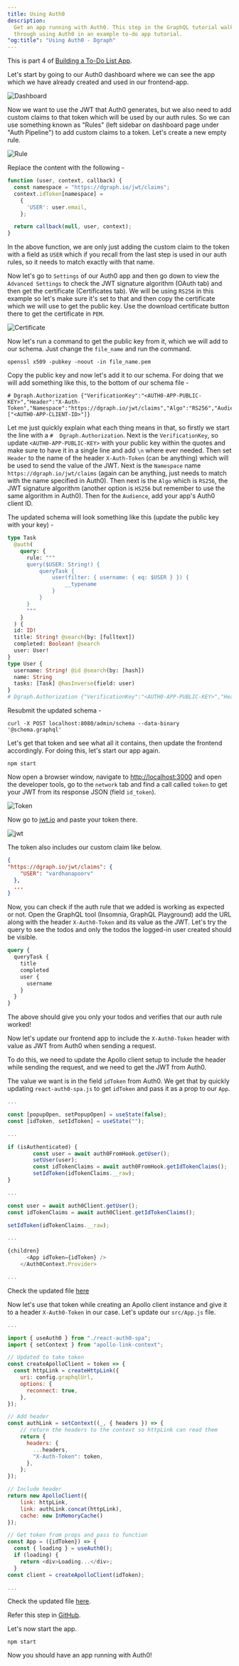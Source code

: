 ```yaml
---
title: Using Auth0
description:
  Get an app running with Auth0. This step in the GraphQL tutorial walks you
  through using Auth0 in an example to-do app tutorial.
"og:title": "Using Auth0 - Dgraph"
---
```



<DgraphWIP />

<Note>This is part 4 of [Building a To-Do List App](./introduction).</Note>

Let's start by going to our Auth0 dashboard where we can see the app which we
have already created and used in our frontend-app.

![Dashboard](/images/dgraph/guides/to-do-app/dashboard.png)

Now we want to use the JWT that Auth0 generates, but we also need to add custom
claims to that token which will be used by our auth rules. So we can use
something known as "Rules" (left sidebar on dashboard page under "Auth
Pipeline") to add custom claims to a token. Let's create a new empty rule.

![Rule](/images/dgraph/guides/to-do-app/rule.png)

Replace the content with the following -

```javascript
function (user, context, callback) {
  const namespace = "https://dgraph.io/jwt/claims";
  context.idToken[namespace] =
    {
      'USER': user.email,
    };

  return callback(null, user, context);
}
```

In the above function, we are only just adding the custom claim to the token
with a field as `USER` which if you recall from the last step is used in our
auth rules, so it needs to match exactly with that name.

Now let's go to `Settings` of our Auth0 app and then go down to view the
`Advanced Settings` to check the JWT signature algorithm (OAuth tab) and then
get the certificate (Certificates tab). We will be using `RS256` in this example
so let's make sure it's set to that and then copy the certificate which we will
use to get the public key. Use the download certificate button there to get the
certificate in `PEM`.

![Certificate](/images/dgraph/guides/to-do-app/certificate.png)

Now let's run a command to get the public key from it, which we will add to our
schema. Just change the `file_name` and run the command.

```
openssl x509 -pubkey -noout -in file_name.pem
```

Copy the public key and now let's add it to our schema. For doing that we will
add something like this, to the bottom of our schema file -

```
# Dgraph.Authorization {"VerificationKey":"<AUTH0-APP-PUBLIC-KEY>","Header":"X-Auth-Token","Namespace":"https://dgraph.io/jwt/claims","Algo":"RS256","Audience":["<AUTH0-APP-CLIENT-ID>"]}
```

Let me just quickly explain what each thing means in that, so firstly we start
the line with a `#  Dgraph.Authorization`. Next is the `VerificationKey`, so
update `<AUTH0-APP-PUBLIC-KEY>` with your public key within the quotes and make
sure to have it in a single line and add `\n` where ever needed. Then set
`Header` to the name of the header `X-Auth-Token` (can be anything) which will
be used to send the value of the JWT. Next is the `Namespace` name
`https://dgraph.io/jwt/claims` (again can be anything, just needs to match with
the name specified in Auth0). Then next is the `Algo` which is `RS256`, the JWT
signature algorithm (another option is `HS256` but remember to use the same
algorithm in Auth0). Then for the `Audience`, add your app's Auth0 client ID.

The updated schema will look something like this (update the public key with
your key) -

```graphql
type Task
  @auth(
    query: {
      rule: """
      query($USER: String!) {
          queryTask {
              user(filter: { username: { eq: $USER } }) {
                  __typename
              }
          }
      }
      """
    }
  ) {
  id: ID!
  title: String! @search(by: [fulltext])
  completed: Boolean! @search
  user: User!
}
type User {
  username: String! @id @search(by: [hash])
  name: String
  tasks: [Task] @hasInverse(field: user)
}
# Dgraph.Authorization {"VerificationKey":"<AUTH0-APP-PUBLIC-KEY>","Header":"X-Auth-Token","Namespace":"https://dgraph.io/jwt/claims","Algo":"RS256","Audience":["<AUTH0-APP-CLIENT-ID>"]}
```

Resubmit the updated schema -

```
curl -X POST localhost:8080/admin/schema --data-binary '@schema.graphql'
```

Let's get that token and see what all it contains, then update the frontend
accordingly. For doing this, let's start our app again.

```
npm start
```

Now open a browser window, navigate to
[http://localhost:3000](http://localhost:3000) and open the developer tools, go
to the `network` tab and find a call called `token` to get your JWT from its
response JSON (field `id_token`).

![Token](/images/dgraph/guides/to-do-app/token.png)

Now go to [jwt.io](https://jwt.io) and paste your token there.

![jwt](/images/dgraph/guides/to-do-app/jwt.png)

The token also includes our custom claim like below.

```json
{
"https://dgraph.io/jwt/claims": {
    "USER": "vardhanapoorv"
  },
  ...
}
```

Now, you can check if the auth rule that we added is working as expected or not.
Open the GraphQL tool (Insomnia, GraphQL Playground) add the URL along with the
header `X-Auth0-Token` and its value as the JWT. Let's try the query to see the
todos and only the todos the logged-in user created should be visible.

```graphql
query {
  queryTask {
    title
    completed
    user {
      username
    }
  }
}
```

The above should give you only your todos and verifies that our auth rule
worked!

Now let's update our frontend app to include the `X-Auth0-Token` header with
value as JWT from Auth0 when sending a request.

To do this, we need to update the Apollo client setup to include the header
while sending the request, and we need to get the JWT from Auth0.

The value we want is in the field `idToken` from Auth0. We get that by quickly
updating `react-auth0-spa.js` to get `idToken` and pass it as a prop to our
`App`.

```javascript
...

const [popupOpen, setPopupOpen] = useState(false);
const [idToken, setIdToken] = useState("");

...

if (isAuthenticated) {
        const user = await auth0FromHook.getUser();
        setUser(user);
        const idTokenClaims = await auth0FromHook.getIdTokenClaims();
        setIdToken(idTokenClaims.__raw);
}

...

const user = await auth0Client.getUser();
const idTokenClaims = await auth0Client.getIdTokenClaims();

setIdToken(idTokenClaims.__raw);

...

{children}
      <App idToken={idToken} />
    </Auth0Context.Provider>

...

```

Check the updated file
[here](https://github.com/dgraph-io/graphql-sample-apps/blob/c94b6eb1cec051238b81482a049100b1cd15bbf7/todo-app-react/src/react-auth0-spa.js)

Now let's use that token while creating an Apollo client instance and give it to
a header `X-Auth0-Token` in our case. Let's update our `src/App.js` file.

```javascript
...

import { useAuth0 } from "./react-auth0-spa";
import { setContext } from "apollo-link-context";

// Updated to take token
const createApolloClient = token => {
  const httpLink = createHttpLink({
    uri: config.graphqlUrl,
    options: {
      reconnect: true,
    },
});

// Add header
const authLink = setContext((_, { headers }) => {
    // return the headers to the context so httpLink can read them
    return {
      headers: {
        ...headers,
        "X-Auth-Token": token,
      },
    };
});

// Include header
return new ApolloClient({
    link: httpLink,
    link: authLink.concat(httpLink),
    cache: new InMemoryCache()
});

// Get token from props and pass to function
const App = ({idToken}) => {
  const { loading } = useAuth0();
  if (loading) {
    return <div>Loading...</div>;
  }
const client = createApolloClient(idToken);

...
```

Check the updated file
[here](https://github.com/dgraph-io/graphql-sample-apps/blob/c94b6eb1cec051238b81482a049100b1cd15bbf7/todo-app-react/src/App.js).

Refer this step in
[GitHub](https://github.com/dgraph-io/graphql-sample-apps/commit/c94b6eb1cec051238b81482a049100b1cd15bbf7).

Let's now start the app.

```
npm start
```

Now you should have an app running with Auth0!
